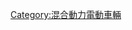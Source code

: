 {{Commons cat|2015 Formula One season cars}}
{{year by category
|m=2
|c=0
|d=1
|y=5
|cat=一級方程式賽季車型
|sortkey=一級方程式賽季車型
|parent=各賽季一級方程式車型
|subcat=2015年一級方程式
}}
[[Category:混合動力電動車輛|Category:混合動力電動車輛]]